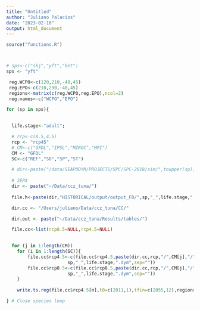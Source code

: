 ```yaml
---
title: "Untitled"
author: "Juliano Palacios"
date: "2023-02-10"
output: html_document
---
```




```r
source("functions.R")



# sps<-c("skj","yft","bet")
sps <- "yft"

 reg.WCPO<-c(120,210,-40,45)
 reg.EPO<-c(210,290,-40,45)	  
 regions<-matrix(c(reg.WCPO,reg.EPO),ncol=2)
 reg.names<-c("WCPO","EPO")

for (sp in sps){

  
  life.stage<-"adult"; 

  # rcp<-c(8.5,4.5)
  rcp <- "rcp45"
  # CM<-c("GFDL","IPSL","MIROC","MPI")
  CM <- "GFDL"
  SC<-c("REF","SO","SP","ST")

  # dir<-paste("/data/SEAPODYM/PROJECTS/SPC/SPC-2018/sim/",toupper(sp),"/",sep="")
  
  # JEPA 
  dir <- paste("~/Data/ccz_tuna/")
  
  file.h<-paste(dir,"HISTORICAL/output/output_F0/",sp,"_",life.stage,".dym",sep="")

  dir.cc <- "/Users/juliano/Data/ccz_tuna/CC/"

  dir.out <- paste("~/Data/ccz_tuna/Results/tables/")

  file.cc<-list(rcp8.5=NULL,rcp4.5=NULL)
  

  for (j in 1:length(CM))
    for (i in 1:length(SC)){
	    file.cc$rcp4.5<-c(file.cc$rcp4.5,paste(dir.cc,rcp,"/",CM[j],"/",SC[i],"/output/output_F0/",
				       sp,"_",life.stage,".dym",sep=""))
	    file.cc$rcp8.5<-c(file.cc$rcp8.5,paste(dir.cc,rcp,"/",CM[j],"/",SC[i],"/output/output_F0/",
				       sp,"_",life.stage,".dym",sep=""))
    }
	    
	write.ts.reg(file.cc$rcp4.5[n],t0=c(2011,1),tfin=c(2055,12),regions,paste(rcp,"_",CM[n],sep=""))

} # Close species loop
 
 
```

